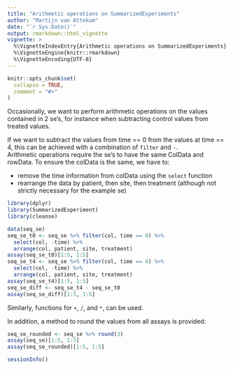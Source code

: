 ```yaml
---
title: "Arithmetic operations on SummarizedExperiments"
author: "Martijn van Attekum"
date: "`r Sys.Date()`"
output: rmarkdown::html_vignette
vignette: >
  %\VignetteIndexEntry{Arithmetic operations on SummarizedExperiments}
  %\VignetteEngine{knitr::rmarkdown}
  %\VignetteEncoding{UTF-8}
---
```


```r
knitr::opts_chunk$set(
  collapse = TRUE,
  comment = "#>"
)
```

Occasionally, we want to perform arithmetic operations on the values contained in
2 se's, for instance when subtracting control values from treated values.  

If we want to subtract the values from time == 0 from the values at time == 4, this can
be achieved with a combination of `filter` and `-`.  
Arithmetic operations require the se's to have the same ColData and rowData. 
To ensure the colData is the same, we have to:

* remove the time information from colData using the `select` function
* rearrange the data by patient, then site, then treatment (although not strictly
necessary for the example se)

```r
library(dplyr)
library(SummarizedExperiment)
library(cleanse)
```
```r
data(seq_se)
seq_se_t0 <- seq_se %>% filter(col, time == 0) %>% 
  select(col, -time) %>% 
  arrange(col, patient, site, treatment)
assay(seq_se_t0)[1:5, 1:5]
seq_se_t4 <- seq_se %>% filter(col, time == 4) %>% 
  select(col, -time) %>% 
  arrange(col, patient, site, treatment)
assay(seq_se_t4)[1:5, 1:5]
seq_se_diff <- seq_se_t4 - seq_se_t0
assay(seq_se_diff)[1:5, 1:5]
```
Similarly, functions for ```+```, ```/```, and ```*```, can be used.

In addition, a method to round the values from all assays is provided:
```r
seq_se_rounded <- seq_se %>% round(3)
assay(seq_se)[1:5, 1:5]
assay(seq_se_rounded)[1:5, 1:5]
```

```r
sessionInfo()
```
